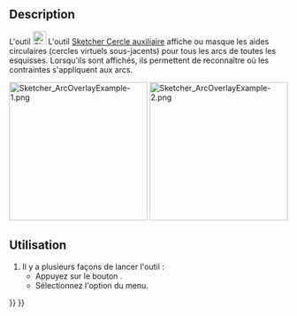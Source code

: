 <languages/>

{{Docnav/fr
|[[Sketcher_SelectConflictingConstraints/fr|Contraintes conflictuelles]]
|[[Sketcher_BSplineDegree/fr|Degré d'une B-spline]]
|[[Sketcher_Workbench/fr|Atelier Sketcher]]
|IconL=Sketcher_SelectConflictingConstraints.svg
|IconR=Sketcher_BSplineDegree.svg
|IconC=Workbench_Sketcher.svg
}}

{{GuiCommand/fr
|Name=Sketcher ArcOverlay
|Name/fr=Sketcher Cercle auxiliaire
|MenuLocation=Esquisse → Affichage → Afficher/masquer le cercle auxiliaire pour les arcs
|Workbenches=[[Sketcher_Workbench/fr|Sketcher]]
|Version=1.0
}}

==Description==

L'outil [[Image:Sketcher_ArcOverlay.svg|24px]] L'outil [[Sketcher_ArcOverlay/fr|Sketcher Cercle auxiliaire]] affiche ou masque les aides circulaires (cercles virtuels sous-jacents) pour tous les arcs de toutes les esquisses. Lorsqu'ils sont affichés, ils permettent de reconnaître où les contraintes s'appliquent aux arcs.

[[Image:Sketcher_ArcOverlayExample-1.png‎|250px]] [[Image:Sketcher_ArcOverlayExample-2.png‎|250px]]

{{Caption|À gauche : contrainte de tangence sans connexion visible.<br>À droite : contrainte de tangence connectée à l'aide circulaire}}

<span id="Usage"></span>
==Utilisation==

# Il y a plusieurs façons de lancer l'outil :
#* Appuyez sur le bouton {{Button|[[Image:Sketcher_ArcOverlay.svg|16px]] [[Sketcher_ArcOverlay/fr|Afficher/masquer le cercle auxiliaire pour les arcs]]}}.
#* Sélectionnez l'option {{MenuCommand|Esquisse → Affichage → [[Image:Sketcher_ArcOverlay.svg|16px]] Afficher/masquer le cercle auxiliaire pour les arcs}} du menu.


{{Docnav/fr
|[[Sketcher_SelectConflictingConstraints/fr|Contraintes conflictuelles]]
|[[Sketcher_BSplineDegree/fr|Degré d'une B-spline]]
|[[Sketcher_Workbench/fr|Atelier Sketcher]]
|IconL=Sketcher_SelectConflictingConstraints.svg
|IconR=Sketcher_BSplineDegree.svg
|IconC=Workbench_Sketcher.svg
}}

{{Sketcher_Tools_navi{{#translation:}}}}
{{Userdocnavi{{#translation:}}}}